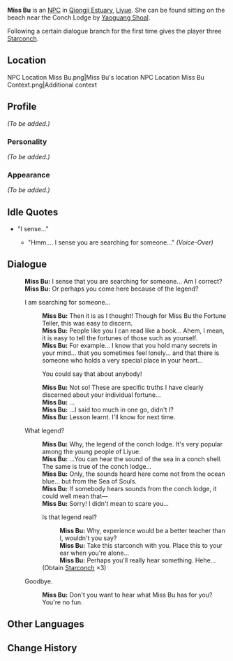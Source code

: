 {{Meta
<!-- REMOVE THIS TEMPLATE AFTER ADDING MISSING INFO -->
|missing_NPC_profile  = yes
}}
{{Character Infobox
|type             = NPC
|region           = Liyue
|image            = NPC Miss Bu.png
|title            = Fortune Teller
|dialoguereward   = {{Card|Starconch|3}}
}}
'''Miss Bu''' is an [[NPC]] in [[Qiongji Estuary]], [[Liyue]]. She can be found sitting on the beach near the Conch Lodge by [[Yaoguang Shoal]].

Following a certain dialogue branch for the first time gives the player three [[Starconch]].

==Location==
<gallery hideaddbutton="true" captionalign="center">
NPC Location Miss Bu.png|Miss Bu's location
NPC Location Miss Bu Context.png|Additional context
</gallery>

==Profile==
<!-- detailed story/lore information goes here -->
''(To be added.)''

===Personality===
''(To be added.)''

===Appearance===
''(To be added.)''

==Idle Quotes==
* "I sense..."
** {{A|VO Miss Bu 01.ogg}} "Hmm.... I sense you are searching for someone..." ''(Voice-Over)''

==Dialogue==
{{Dialogue start}}
:'''Miss Bu:''' I sense that you are searching for someone... Am I correct?
:'''Miss Bu:''' Or perhaps you come here because of the legend?
:{{DIcon}} I am searching for someone...
::'''Miss Bu:''' Then it is as I thought! Though for Miss Bu the Fortune Teller, this was easy to discern.
::'''Miss Bu:''' People like you I can read like a book... Ahem, I mean, it is easy to tell the fortunes of those such as yourself.
::'''Miss Bu:''' For example... I know that you hold many secrets in your mind... that you sometimes feel lonely... and that there is someone who holds a very special place in your heart...
::{{DIcon}} You could say that about anybody!
::'''Miss Bu:''' Not so! These are specific truths I have clearly discerned about your individual fortune...
::'''Miss Bu:''' ...
::'''Miss Bu:''' ...I said too much in one go, didn't I?
::'''Miss Bu:''' Lesson learnt. I'll know for next time.
:{{DIcon}} What legend?
::'''Miss Bu:''' Why, the legend of the conch lodge. It's very popular among the young people of Liyue.
::'''Miss Bu:''' ...You can hear the sound of the sea in a conch shell. The same is true of the conch lodge...
::'''Miss Bu:''' Only, the sounds heard here come not from the ocean blue... but from the Sea of Souls.
::'''Miss Bu:''' If somebody hears sounds from the conch lodge, it could well mean that&mdash;
::'''Miss Bu:''' Sorry! I didn't mean to scare you...
::{{DIcon|Reward}} Is that legend real?
:::'''Miss Bu:''' Why, experience would be a better teacher than I, wouldn't you say?
:::'''Miss Bu:''' Take this starconch with you. Place this to your ear when you're alone...
:::'''Miss Bu:''' Perhaps you'll really hear something. Hehe...
::;(Obtain [[Starconch]] ×3)
:{{DIcon}} Goodbye.
::'''Miss Bu:''' Don't you want to hear what Miss Bu has for you? You're no fun.
{{Dialogue end}}

==Other Languages==
{{Other Languages
|default_hidden = 1
|en      = Miss Bu
|zhs     = 阿卜
|zhs_rm  = Ā Bo
|zht     = 阿卜
|zht_rm  = Ā Bo
|ja      = ウラ
|ja_rm   = Ura
|ko      = 아부
|ko_rm   = Abu
|es      = Srta. Bu
|fr      = Dame Bu
|ru      = Мисс Бу
|th      = คุณ Bu
|th_rm   = Khun Bu
|vi      = A Bu
|de      = Fräulein Bu
|id      = Nona Bu
|pt      = Srta. Bu
}}

==Change History==
{{Change History|1.0}}
